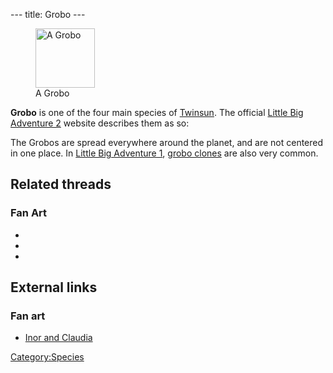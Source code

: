 ---
title: Grobo
---

{{twinsunica import}}[[Image:GroboAnim.gif|right|95px|thumb|A Grobo]]

'''Grobo''' is one of the four main species of [[Twinsun]]. The official [[Little Big Adventure 2]] website describes them as so:
{{quote
 |An elephant-like race. These characters are gentle oafs who try to stay out of trouble. They do, however, have their character and their own particular quirks: they enjoy picking, gathering and DIY jobs. In fact they enjoy everything. They are cooperative and hard-working even if some of them are not exactly Nobel prize winners.
 |From the [//www.magicball.net/mirrors/official-lba2/FAMILLE/GROBOSEN.HTM Official LBA 2 site]}}

The Grobos are spread everywhere around the planet, and are not centered in one place. In [[Little Big Adventure 1]], [[grobo clones]] are also very common.

==Related threads==
===Fan Art===
* {{post|id=84457|title=Lba3}}
* {{thread|id=4757|title=My x-mas art}}
* {{thread|id=4617|title=Ancient Grobos}}

==External links==
===Fan art===
* [http://www.deviantart.com/view/11302613/ Inor and Claudia]

[[Category:Grobos| ]]
[[Category:Grobo characters| ]]
[[Category:Grobo enemies| ]]
[[Category:Species]]